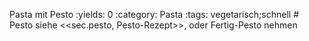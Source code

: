 Pasta mit Pesto
:yields: 0
:category: Pasta
:tags: vegetarisch;schnell
# Pesto siehe <<sec.pesto, Pesto-Rezept>>, oder Fertig-Pesto nehmen
